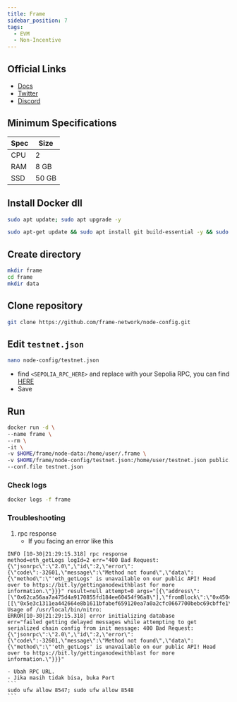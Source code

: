 ```yaml
---
title: Frame
sidebar_position: 7
tags:
  - EVM 
  - Non-Incentive
---
```


## Official Links

- [Docs](https://www.docs.frame.xyz/validator)
- [Twitter](https://x.com/frame_xyz)
- [Discord](https://discord.gg/framexyz)

## Minimum Specifications

| Spec | Size |
|----------|----------|
| CPU | 2 |
| RAM |  8 GB |
| SSD | 50 GB |

## Install Docker dll

```bash 
sudo apt update; sudo apt upgrade -y
```

```bash 
sudo apt-get update && sudo apt install git build-essential -y && sudo apt install apt-transport-https ca-certificates curl software-properties-common -y && curl -fsSL https://download.docker.com/linux/ubuntu/gpg | sudo apt-key add - && sudo add-apt-repository "deb [arch=amd64] https://download.docker.com/linux/ubuntu focal stable" && sudo apt-get install docker-ce docker-ce-cli containerd.io docker-compose-plugin -y
```

## Create directory

```bash
mkdir frame
cd frame
mkdir data
```

## Clone repository

```bash
git clone https://github.com/frame-network/node-config.git
```

## Edit `testnet.json`

```bash 
nano node-config/testnet.json
```

- find `<SEPOLIA_RPC_HERE>` and replace with your Sepolia RPC, you can find [HERE](https://chainlist.org/chain/11155111)
- Save

## Run

```bash
docker run -d \
--name frame \
--rm \
-it \
-v $HOME/frame/node-data:/home/user/.frame \
-v $HOME/frame/node-config/testnet.json:/home/user/testnet.json public.ecr.aws/o8e2k8j7/nitro-node:frame \
--conf.file testnet.json
```

### Check logs

```bash
docker logs -f frame
```

### Troubleshooting

1. rpc response
    - If you facing an error like this
```
INFO [10-30|21:29:15.318] rpc response                             method=eth_getLogs logId=2 err="400 Bad Request: {\"jsonrpc\":\"2.0\",\"id\":2,\"error\":{\"code\":-32601,\"message\":\"Method not found\",\"data\":{\"method\":\"'eth_getLogs' is unavailable on our public API! Head over to https://bit.ly/gettinganodewithblast for more information.\"}}}" result=null attempt=0 args="[{\"address\":[\"0x62ca56aa7a475d4a9170855fd184ee60454f96a8\"],\"fromBlock\":\"0x4504c7\",\"toBlock\":\"0x4504c7\",\"topics\":[[\"0x5e3c1311ea442664e8b1611bfabef659120ea7a0a2cfc0667700bebc69cbffe1\"]]}]"
Usage of /usr/local/bin/nitro:
ERROR[10-30|21:29:15.318] error initializing database              err="failed getting delayed messages while attempting to get serialized chain config from init message: 400 Bad Request: {\"jsonrpc\":\"2.0\",\"id\":2,\"error\":{\"code\":-32601,\"message\":\"Method not found\",\"data\":{\"method\":\"'eth_getLogs' is unavailable on our public API! Head over to https://bit.ly/gettinganodewithblast for more information.\"}}}"
```

    - Ubah RPC URL.
    - Jika masih tidak bisa, buka Port
    ```
    sudo ufw allow 8547; sudo ufw allow 8548
    ```

